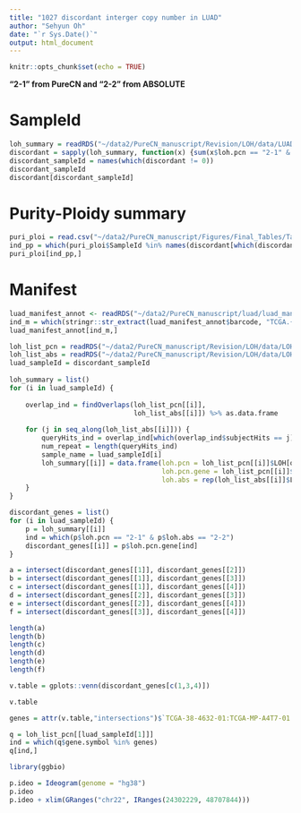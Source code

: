 ```yaml
---
title: "1027 discordant interger copy number in LUAD"
author: "Sehyun Oh"
date: "`r Sys.Date()`"
output: html_document
---
```


```r
knitr::opts_chunk$set(echo = TRUE)
```


**"2-1" from PureCN and "2-2" from ABSOLUTE**

# SampleId
```r
loh_summary = readRDS("~/data2/PureCN_manuscript/Revision/LOH/data/LUAD_LOH_summary.rds")
discordant = sapply(loh_summary, function(x) {sum(x$loh.pcn == "2-1" & x$loh.abs == "2-2")})
discordant_sampleId = names(which(discordant != 0))
discordant_sampleId
discordant[discordant_sampleId]
```



# Purity-Ploidy summary
```r
puri_ploi = read.csv("~/data2/PureCN_manuscript/Figures/Final_Tables/Table1_puri_ploi.csv")[,-1]
ind_pp = which(puri_ploi$SampleId %in% names(discordant[which(discordant != 0)]))
puri_ploi[ind_pp,]
```


# Manifest
```r
luad_manifest_annot <- readRDS("~/data2/PureCN_manuscript/luad/luad_manifest_annot.rds")
ind_m = which(stringr::str_extract(luad_manifest_annot$barcode, "TCGA.{11}") %in% names(discordant[which(discordant != 0)]))
luad_manifest_annot[ind_m,]
```



```r
loh_list_pcn = readRDS("~/data2/PureCN_manuscript/Revision/LOH/data/LOH_list_LUAD_purecn.rds")
loh_list_abs = readRDS("~/data2/PureCN_manuscript/Revision/LOH/data/LOH_list_LUAD_abs.rds")
luad_sampleId = discordant_sampleId
    
loh_summary = list()
for (i in luad_sampleId) {
    
    overlap_ind = findOverlaps(loh_list_pcn[[i]], 
                               loh_list_abs[[i]]) %>% as.data.frame
    
    for (j in seq_along(loh_list_abs[[i]])) {
        queryHits_ind = overlap_ind[which(overlap_ind$subjectHits == j),]$queryHits
        num_repeat = length(queryHits_ind)
        sample_name = luad_sampleId[i]
        loh_summary[[i]] = data.frame(loh.pcn = loh_list_pcn[[i]]$LOH[queryHits_ind],
                                      loh.pcn.gene = loh_list_pcn[[i]]$gene.symbol[queryHits_ind],
                                      loh.abs = rep(loh_list_abs[[i]]$LOH[j], num_repeat))
    }
}
```


```r
discordant_genes = list()
for (i in luad_sampleId) {
    p = loh_summary[[i]]
    ind = which(p$loh.pcn == "2-1" & p$loh.abs == "2-2")
    discordant_genes[[i]] = p$loh.pcn.gene[ind]
}
```

```r
a = intersect(discordant_genes[[1]], discordant_genes[[2]])
b = intersect(discordant_genes[[1]], discordant_genes[[3]]) 
c = intersect(discordant_genes[[1]], discordant_genes[[4]]) 
d = intersect(discordant_genes[[2]], discordant_genes[[3]]) 
e = intersect(discordant_genes[[2]], discordant_genes[[4]]) 
f = intersect(discordant_genes[[3]], discordant_genes[[4]]) 

length(a)
length(b)
length(c)
length(d)
length(e)
length(f)

```

```r
v.table = gplots::venn(discordant_genes[c(1,3,4)])
```

```r
v.table
```

```r
genes = attr(v.table,"intersections")$`TCGA-38-4632-01:TCGA-MP-A4T7-01:TCGA-MP-A4TF-01`

q = loh_list_pcn[[luad_sampleId[1]]]
ind = which(q$gene.symbol %in% genes)
q[ind,]
```

```r
library(ggbio)

p.ideo = Ideogram(genome = "hg38")
p.ideo
p.ideo + xlim(GRanges("chr22", IRanges(24302229, 48707844)))
```

